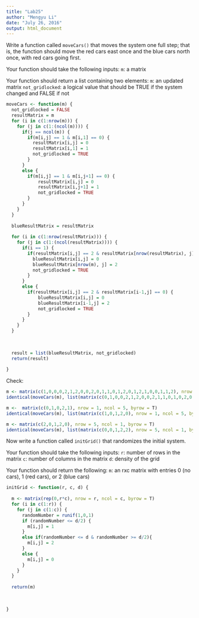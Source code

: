 ```yaml
---
title: "Lab25"
author: "Mengyu Li"
date: "July 26, 2016"
output: html_document
---
```



Write a function called `moveCars()` that moves the system one full step; that is, the function should move the red cars east once and the blue cars north once, with red cars going first.

Your function should take the following inputs:
`m`: a matrix

Your function should return a list containing two elements:
`m`: an updated matrix
`not_gridlocked`: a logical value that should be TRUE if the system changed and FALSE if not

```r
moveCars <- function(m) {
  not_gridlocked = FALSE
  resultMatrix = m
  for (i in c(1:nrow(m))) {
    for (j in c(1:(ncol(m)))) {
      if(j == ncol(m)) {
        if(m[i,j] == 1 & m[i,1] == 0) {
          resultMatrix[i,j] = 0
          resultMatrix[i,1] = 1
          not_gridlocked = TRUE
        }
      }
      else {
        if(m[i,j] == 1 & m[i,j+1] == 0) {
            resultMatrix[i,j] = 0
            resultMatrix[i,j+1] = 1
            not_gridlocked = TRUE
        }
      }
    }
  }
  
  blueResultMatrix = resultMatrix
  
  for (i in c(1:nrow(resultMatrix))) {
    for (j in c(1:(ncol(resultMatrix)))) {
      if(i == 1) {
        if(resultMatrix[i,j] == 2 & resultMatrix[nrow(resultMatrix), j] == 0) {
          blueResultMatrix[i,j] = 0
          blueResultMatrix[nrow(m), j] = 2
          not_gridlocked = TRUE
        }
      }
      else {
        if(resultMatrix[i,j] == 2 & resultMatrix[i-1,j] == 0) {
            blueResultMatrix[i,j] = 0
            blueResultMatrix[i-1,j] = 2
            not_gridlocked = TRUE
        }
      }
    }
  }
  
  
  
  result = list(blueResultMatrix, not_gridlocked)
  return(result)
  
}
```


Check:
```r
m <- matrix(c(1,0,0,0,2,1,2,0,0,2,0,1,1,0,1,2,0,1,2,1,0,0,1,1,2), nrow = 5, ncol = 5, byrow = T)
identical(moveCars(m), list(matrix(c(0,1,0,0,2,1,2,0,0,2,1,1,0,1,0,2,0,1,2,1,0,0,1,1,2), nrow = 5, ncol = 5, byrow = T), TRUE))

m <-  matrix(c(0,1,0,2,1), nrow = 1, ncol = 5, byrow = T)
identical(moveCars(m), list(matrix(c(1,0,1,2,0), nrow = 1, ncol = 5, byrow = T), TRUE))

m <- matrix(c(2,0,1,2,0), nrow = 5, ncol = 1, byrow = T)
identical(moveCars(m), list(matrix(c(0,0,1,2,2), nrow = 5, ncol = 1, byrow = T), TRUE))
```

Now write a function called `initGrid()` that randomizes the initial system.

Your function should take the following inputs:
`r`: number of rows in the matrix
`c`: number of columns in the matrix
`d`: density of the grid 

Your function should return the following:
`m`: an rxc matrix with entries 0 (no cars), 1 (red cars), or 2 (blue cars)

```r
initGrid <- function(r, c, d) {
  
  m <- matrix(rep(0,r*c), nrow = r, ncol = c, byrow = T)
  for (i in c(1:r)) {
    for (j in c(1:c)) {
      randomNumber = runif(1,0,1)
      if (randomNumber <= d/2) {
        m[i,j] = 1
      }
      else if(randomNumber <= d & randomNumber >= d/2){
        m[i,j] = 2
      }
      else {
        m[i,j] = 0
      }
    }
  }
  
  return(m)
  
  
  
}
```







